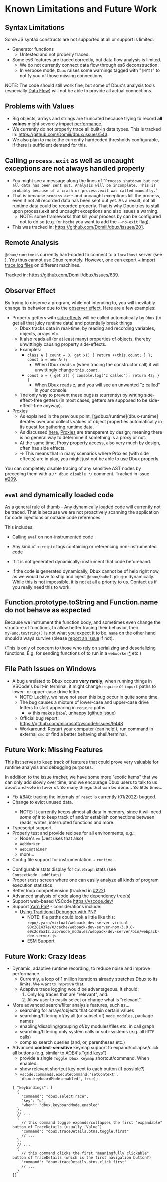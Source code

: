 # Known Limitations and Future Work


<TOC toc={toc} />

## Syntax Limitations

Some JS syntax constructs are not supported at all or support is limited:

* Generator functions
  * Untested and not properly traced.
* Some es6 features are traced correctly, but data flow analysis is limited.
  * We do not currently connect data flow through es6 deconstruction.
  * In verbose mode, `Dbux` raises some warnings tagged with "`[NYI]`" to notify you of those missing connections.

NOTE: The code should still work fine, but some of Dbux's analysis tools (especially [Data Flow](../runtime-analysis/50-data-flow.mdx)) will not be able to provide all actual connections.


## Problems with Values

* Big objects, arrays and strings are truncated because trying to record **all values** might severely impact [performance](../guides/02-performance.mdx).
* We currently do not properly trace all built-in data types. This is tracked in: https://github.com/Domiii/dbux/issues/543.
* We also plan to make the currently hardcoded thresholds configurable, if there is sufficient demand for this.


## Calling `process.exit` as well as uncaught exceptions are not always handled properly

* You might see a message along the lines of "`Process shutdown but not all data has been sent out. Analysis will be incomplete. This is probably because of a crash or process.exit was called manually.`"
* That is because `process.exit` and uncaught exceptions kill the process, even if not all recorded data has been sent out yet. As a result, not all runtime data could be recorded properly. That is why Dbux tries to stall upon process.exit and uncaught exceptions and also issues a warning.
  * NOTE: some frameworks that kill your process by can be configured not to do so (e.g. for `Mocha` you want to add the `--no-exit` flag).
* This was tracked in: https://github.com/Domiii/dbux/issues/201.


## Remote Analysis

`@dbux/runtime` is currently hard-coded to connect to a `localhost` server (see <CodeLink path="dbux-runtime/src/client/Client.js" />). You thus cannot use Dbux remotely. However, one can [export + import trace log files](./05-data-analysis.mdx#art-vandelay) on different machines.

Tracked in: https://github.com/Domiii/dbux/issues/639.


## Observer Effect

By trying to observe a program, while not intending to, you will inevitably change its behavior due to the [observer effect](https://en.wikipedia.org/wiki/Observer_effect_(physics)). Here are a few examples:

* Property getters with [side effects](https://softwareengineering.stackexchange.com/questions/40297/what-is-a-side-effect) will be called automatically by `Dbux` (to get all that juicy runtime data) and potentially break things
   * Dbux tracks data in real-time, by reading and recording variables, objects, arrays etc.
   * It also reads all (or at least many) properties of objects, thereby unwittingly causing property side-effects.
   * Examples:
      * `class A { count = 0; get x() { return ++this.count; } }; const a = new A();`
         * When Dbux reads `x` (when tracing the constructor call) it will unwittingly change `this.count`.
      * `const o = { get z() { console.log('z called'); return 42; } }`
         * When Dbux reads `z`, and you will see an unwanted "z called" in your console.
   * The only way to prevent these bugs is (currently) by writing side-effect-free getters (in most cases, getters are supposed to be side-effect-free anyway).
* [Proxies](https://developer.mozilla.org/en-US/docs/Web/JavaScript/Reference/Global_Objects/Proxy)
   * As explained in the previous point, [@dbux/runtime](dbux-runtime] iterates over and collects values of object properties automatically in its quest for gathering runtime data.
   * As discussed [here](https://stackoverflow.com/questions/36372611/how-to-test-if-an-object-is-a-proxy), [Proxies](https://developer.mozilla.org/en-US/docs/Web/JavaScript/Reference/Global_Objects/Proxy) are transparent by design; meaning there is no general way to determine if something is a proxy or not.
   * At the same time, Proxy property access, also very much by design, often has side effects.
   * -> This means that in many scenarios where Proxies (with side effects) are in play, you might just not be able to use Dbux properly.

You can completely disable tracing of any sensitive AST nodes by preceding them with a `/* dbux disable */` comment. Tracked in issue [#209](https://github.com/Domiii/dbux/issues/209).

## `eval` and dynamically loaded code

As a general rule of thumb - Any dynamically loaded code will currently not be traced. That is because we are not proactively scanning the application for code injections or outside code references.

This includes:

* Calling `eval` on non-instrumented code
* Any kind of `<script>` tags containing or referencing non-instrumented code

* If it is not generated dynamically: instrument that code beforehand.
* If the code is generated dynamically, Dbux cannot be of help right now, as we would have to ship and inject `@dbux/babel-plugin` dynamically. While this is not impossible, it is not at all a priority to us. Contact us if you really need this to work.


## Function.prototype.toString and Function.name do not behave as expected

Because we instrument the function body, and sometimes even change the structure of functions, to allow better tracing their behavior, their `myFunc.toString()` is not what you expect it to be. `name` on the other hand should always survive (please [report an issue](https://github.com/Domiii/dbux/issues/new/choose) if not).

(This is only of concern to those who rely on serializing and deserializing functions. E.g. for sending functions of to run in a `webworker`[*](https://stackoverflow.com/questions/11354992/why-cant-web-worker-call-a-function-directly) etc.)


## File Path Issues on Windows

* A bug unrelated to Dbux occurs **very rarely**, when running things in VSCode's built-in terminal: it might change `require` or `import` paths to lower- or upper-case drive letter.
   * NOTE: Luckily, we have not seen this bug occur in quite some time.
   * The bug causes a mixture of lower-case and upper-case drive letters to start appearing in `require` paths
      * => this makes `babel` unhappy ([github issue](https://github.com/webpack/webpack/issues/2815))
   * Official bug report: https://github.com/microsoft/vscode/issues/9448
   * Workaround: Restart your computer (can help!), run command in external `cmd` or find a better behaving shell/terminal.

<!-- ## SyntaxError: Unexpected reserved word 'XX'

Example: When running `var public = 3;` in `node` or the browser, you don't get an error. However, when running the same code with [@dbux/cli](../tools-and-configuration/dbux-cli) (which is also invoked when pressing the `Dbux VSCode Extension`'s "Run with Dbux" button) with `--esnext` enabled, it might throw a SyntaxError.

-> That is because it is interpreted as `"use strict"; var public = 3;`.

More explanations:

1. `public` (and others) are reserved keywords and using reserved keywords result in an error in **strict mode** ([relevant discussion here](https://stackoverflow.com/questions/6458935/just-how-reserved-are-the-words-private-and-public-in-javascript)).
2. [@dbux/cli](../tools-and-configuration/dbux-cli) uses [@babel/register](https://babeljs.io/docs/en/babel-register) with a bunch of default settings.
3. By default, `plugin-transform-modules-commonjs` treats `*.js` files as [ESModules](https://nodejs.org/api/esm.html) (or `esm`s), and ESModules have `strict mode` enabled by default. This is also discussed here: https://github.com/babel/babel/issues/7910 -->

## Future Work: Missing Features

This list serves to keep track of features that could prove very valuable for runtime analysis and debugging purposes. 

In addition to the issue tracker, we have some more "exotic items" that we can only add slowly over time, and we encourage Dbux users to talk to us about and vote in favor of. 
So many things that can be done... So little time...



* Fix [#640](https://github.com/Domiii/dbux/issues/640): tracing the internals of `react` is currently (01/2022) bugged.
* Change <ToolLink name="dbux-runtime" /> to evict unused data.
  * NOTE: It currently keeps almost all data in memory, since it will need *some of it* to keep track of and/or establish connections between reads, writes, interrupted functions and more.
* Typescript support.
* Properly test and provide recipes for all environments, e.g.:
  * Node's `vm` (Jest uses that also)
  * `WebWorker`
  * `WebContainer`
  * more...
* Config file support for instrumentation + `runtime`.
<!-- * Allow [include/ignore settings]() to be local to Dbux.
  * Currently, we use the global Babel `inclure`/`ignore` settings to tell it which files to record.
  * This makes it hard for us to use a customized/generalized config for all of Dbux.
  * NOTE: babel `include`/`ignore` settings must always be corrected, even if Dbux should do its own thing. -->
* Configurable stats display for `CallGraph` stats (see `ContextNode._addStats`)
* Proper `stats` screen where one can easily analyze all kinds of program execution statistics
* Better loop comprehension (tracked in [#222](https://github.com/Domiii/dbux/issues/222)).
* Advanced analysis of code along the dependency tree(s)
* Support web-based VSCode https://vscode.dev/
* Support [Yarn PnP](https://yarnpkg.com/features/pnp) - considerations include:
  * [Using Traditional Debugger with PNP](https://github.com/yarnpkg/berry/issues/558)
    * NOTE: file paths could look a little like this: `repo/.yarn/virtual/webpack-dev-server-virtual-98c281437e/0/cache/webpack-dev-server-npm-3.9.0-e9c2d8aa12.zip/node_modules/webpack-dev-server/bin/webpack-dev-server.js`
    * [ESM Support](https://github.com/yarnpkg/berry/issues/638)


## Future Work: Crazy Ideas

* Dynamic, adaptive runtime recording, to reduce noise and improve performance.
  * Currently, a loop of 1 million iterations already stretches Dbux to its limits. We want to improve that.
  * Adaptive trace logging would be advantageous. It should:
    1. Only log traces that are "relevant", and:
    2. Allow user to easily select or change what is "relevant".
* More advanced search/filter analysis features, such as...
  * searching for arrays/objects that contain certain values
  * searching/filtering of/by all (or subset of) `node_modules`, package names
  * enabling/disabling/grouping of/by modules/files etc. in call graph
  * searching/filtering only system calls or sub-systems (e.g. all `HTTP` calls)
  * complex search queries (and, or, parentheses etc.)
* Advanced **context-sensitive** keymap support to expand/collapse/click all buttons (e.g. similar to [AOE4's "grid keys"](https://www.google.com/search?q=aoe4+grid+keys))
  * provide a single `Toggle Dbux Keymap` shortcut/command. When enabled:
  * show relevant shortcut key next to each button (if possible?)
  * `vscode.commands.executeCommand('setContext', 'dbux.keyboardMode.enabled', true);`
  ```jsonc
  { "keybindings": [
    {
      "command": "dbux.selectTrace",
      "key": "q",
      "when": "dbux.keyboardMode.enabled"
    },
    // ...
    { 
      // this command toggle expands/collapses the first "expandable" button of TraceDetails (usually `Value`)
      "command": "dbux.traceDetails.btns.toggle.first"
      // ...
    },
    // ...
    { 
      // this command clicks the first "meaningfully clickable" button of TraceDetails (which is the first navigation button?)
      "command": "dbux.traceDetails.btns.click.first"
      // ...
    }
  ]}
  ```

